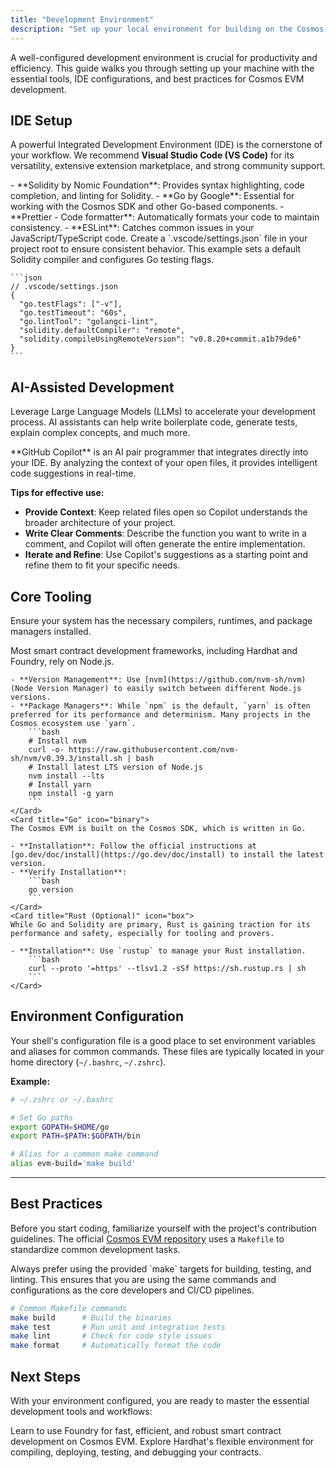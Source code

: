 ```yaml
---
title: "Development Environment"
description: "Set up your local environment for building on the Cosmos EVM."
---
```


A well-configured development environment is crucial for productivity and efficiency. This guide walks you through setting up your machine with the essential tools, IDE configurations, and best practices for Cosmos EVM development.

## IDE Setup

A powerful Integrated Development Environment (IDE) is the cornerstone of your workflow. We recommend **Visual Studio Code (VS Code)** for its versatility, extensive extension marketplace, and strong community support.

<CardGroup>
  <Card title="Recommended VS Code Extensions" icon="vscode">
    - **Solidity by Nomic Foundation**: Provides syntax highlighting, code completion, and linting for Solidity.
    - **Go by Google**: Essential for working with the Cosmos SDK and other Go-based components.
    - **Prettier - Code formatter**: Automatically formats your code to maintain consistency.
    - **ESLint**: Catches common issues in your JavaScript/TypeScript code.
  </Card>
  <Card title="VS Code Configuration" icon="code">
    Create a `.vscode/settings.json` file in your project root to ensure consistent behavior. This example sets a default Solidity compiler and configures Go testing flags.

    ```json
    // .vscode/settings.json
    {
      "go.testFlags": ["-v"],
      "go.testTimeout": "60s",
      "go.lintTool": "golangci-lint",
      "solidity.defaultCompiler": "remote",
      "solidity.compileUsingRemoteVersion": "v0.8.20+commit.a1b79de6"
    }
    ```
  </Card>
</CardGroup>

## AI-Assisted Development

Leverage Large Language Models (LLMs) to accelerate your development process. AI assistants can help write boilerplate code, generate tests, explain complex concepts, and much more.

<Card title="GitHub Copilot" icon="github">
  **GitHub Copilot** is an AI pair programmer that integrates directly into your IDE. By analyzing the context of your open files, it provides intelligent code suggestions in real-time.

  **Tips for effective use:**
  - **Provide Context**: Keep related files open so Copilot understands the broader architecture of your project.
  - **Write Clear Comments**: Describe the function you want to write in a comment, and Copilot will often generate the entire implementation.
  - **Iterate and Refine**: Use Copilot's suggestions as a starting point and refine them to fit your specific needs.
</Card>

## Core Tooling

Ensure your system has the necessary compilers, runtimes, and package managers installed.

<CardGroup>
    <Card title="Node.js" icon="node-js">
    Most smart contract development frameworks, including Hardhat and Foundry, rely on Node.js.

    - **Version Management**: Use [nvm](https://github.com/nvm-sh/nvm) (Node Version Manager) to easily switch between different Node.js versions.
    - **Package Managers**: While `npm` is the default, `yarn` is often preferred for its performance and determinism. Many projects in the Cosmos ecosystem use `yarn`.
        ```bash
        # Install nvm
        curl -o- https://raw.githubusercontent.com/nvm-sh/nvm/v0.39.3/install.sh | bash
        # Install latest LTS version of Node.js
        nvm install --lts
        # Install yarn
        npm install -g yarn
        ```
    </Card>
    <Card title="Go" icon="binary">
    The Cosmos EVM is built on the Cosmos SDK, which is written in Go.

    - **Installation**: Follow the official instructions at [go.dev/doc/install](https://go.dev/doc/install) to install the latest version.
    - **Verify Installation**:
        ```bash
        go version
        ```
    </Card>
    <Card title="Rust (Optional)" icon="box">
    While Go and Solidity are primary, Rust is gaining traction for its performance and safety, especially for tooling and provers.

    - **Installation**: Use `rustup` to manage your Rust installation.
        ```bash
        curl --proto '=https' --tlsv1.2 -sSf https://sh.rustup.rs | sh
        ```
    </Card>
</CardGroup>

## Environment Configuration

Your shell's configuration file is a good place to set environment variables and aliases for common commands. These files are typically located in your home directory (`~/.bashrc`, `~/.zshrc`).

**Example:**
```bash
# ~/.zshrc or ~/.bashrc

# Set Go paths
export GOPATH=$HOME/go
export PATH=$PATH:$GOPATH/bin

# Alias for a common make command
alias evm-build='make build'
```

---

## Best Practices

Before you start coding, familiarize yourself with the project's contribution guidelines. The official [Cosmos EVM repository](https://github.com/cosmos/evm) uses a `Makefile` to standardize common development tasks.

<Note>
Always prefer using the provided `make` targets for building, testing, and linting. This ensures that you are using the same commands and configurations as the core developers and CI/CD pipelines.
</Note>

```bash
# Common Makefile commands
make build      # Build the binaries
make test       # Run unit and integration tests
make lint       # Check for code style issues
make format     # Automatically format the code
```

## Next Steps

With your environment configured, you are ready to master the essential development tools and workflows:

<CardGroup cols={2}>
  <Card title="Foundry Guide" href="/docs/evm/developers/tooling-and-resources/foundry-guide" icon="hammer">
    Learn to use Foundry for fast, efficient, and robust smart contract development on Cosmos EVM.
  </Card>
  <Card title="Hardhat Guide" href="/docs/evm/developers/tooling-and-resources/hardhat-guide" icon="wrench">
    Explore Hardhat's flexible environment for compiling, deploying, testing, and debugging your contracts.
  </Card>
</CardGroup>
